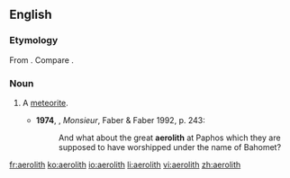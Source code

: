 ==English==
===Etymology===
From {{confix|aero|lith}}. Compare {{term|aerolite}}.

===Noun===
{{en-noun}}

# {{context|chiefly|_|historical}} A [[meteorite]].
#*'''1974''', {{w|Lawrence Durrell}}, ''Monsieur'', Faber & Faber 1992, p. 243:
#*:And what about the great '''aerolith''' at Paphos which they are supposed to have worshipped under the name of Bahomet?

[[fr:aerolith]]
[[ko:aerolith]]
[[io:aerolith]]
[[li:aerolith]]
[[vi:aerolith]]
[[zh:aerolith]]